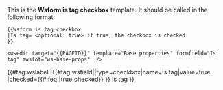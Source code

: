 <noinclude>
{{CSP alert}}
This is the '''Wsform is tag checkbox''' template. It should be called in the following format:

<pre>
{{Wsform is tag checkbox 
|Is tag= <optional: true> if true, the checkbox is checked
}}

<wsedit target="{{PAGEID}}" template="Base properties" formfield="Is tag" mwslot="ws-base-props"  />
</pre>

</noinclude><includeonly><!--
// hidden field with empty value is necessary to ensure the parameter is cleared on wsedits when unchecking
--><wsfield type="hidden" name="Is tag" value="" /><!--
-->{{#tag:wslabel |{{#tag:wsfield||type=checkbox|name=Is tag|value=true |checked={{#ifeq:{{{Is tag|}}}|true|checked}} }} Is tag }}<!--
--></includeonly>